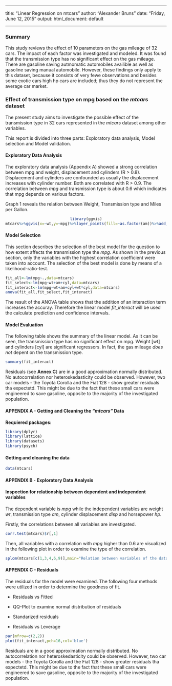 
---

title: "Linear Regression on mtcars"
author: "Alexander Bruns"
date: "Friday, June 12, 2015"
output:
  html_document: default

---

### Summary

This study reviews the effect of 10 parameters on the gas mileage of 32 cars. The impact of each factor was investigated and modeled. 
It was found that the transmission type has no significant effect on the gas mileage. There are gasoline saving autmomatic automobiles availible as well as gasoline saving manual automobile.
However, these findings only apply to this dataset, because it consists of very fewe observations and besides some exotic cars high hp cars are included; thus they do not represent the average car market.


### Effect of transmission type on mpg based on the *mtcars* dataset

The present study aims to investigate the possible effect of the transmission type in 32 cars represented in the *mtcars* dataset among other variables.

This report is divided into three parts: Exploratory data analysis, Model selection and Model validation.

#### Exploratory Data Analysis

The exploratory data analysis (Appendix A) showed a strong correlation between mpg and weight, displacement and cylinders (R > 0.8). Displacement and cylinders are confounded as usually the displacement increases with cylinder number. Both are correlated with R > 0.9. The correlation between *mpg* and transmission type is about 0.6 which indicates that mpg depends on various factors.

Graph 1 reveals the relation between Weight, Transmission type and Miles per Gallon.  
<center>
```r
library(ggvis)
mtcars%>%ggvis(x=~wt,y=~mpg)%>%layer_points(fill=~as.factor(am))%>%add_axis("x",title="Weight [wt]")%>%add_axis("y",title="Miles per Gallon [mpg]")%>%set_options(width = 300, height = 300, keep_aspect = TRUE)
```
</center>
#### Model Selection
This section describes the selection of the best model for the question to how extent affects the transmission type the *mpg*. As shown in the previous section, only the variables with the highest correlation coefficient were taken into account. The selection of the best model is done by means of a likelihood-ratio-test.

```r
fit_all<-lm(mpg~.,data=mtcars)
fit_select<-lm(mpg~wt+am+cyl,data=mtcars)
fit_interact<-lm(mpg~wt+am+cyl+wt*cyl,data=mtcars)
anova(fit_all,fit_select,fit_interact)
```
The result of the ANOVA table shows that the addition of an interaction term increases the accuray. Therefore the linear model *fit_interact* will be used the calculate prediction and confidence intervals.

#### Model Evaluation
The following table shows the summary of the linear model. As it can be seen, the transmission type has no significant effect on mpg. Weight [wt] and cylinders [cyl] are significant regressors. 
In fact, the gas mileage _does not_ depent on the transmission type.
```r
summary(fit_interact)
```

Residuals (see __Annex C__) are in a good approximation normally distributed. No autocorrelation nor heteroskedasticity could be observed.
However, two car models - the Toyota Corolla and the Fiat 128 - show greater residuals tha expectetd. This might be due to the fact that these small cars were engineered to save gasoline, opposite to the majority of the investigated population.


\newpage 

#### APPENDIX A - Getting and Cleaning the *"mtcars"* Data

__Requiered packages:__
```r
library(dplyr)
library(lattice)
library(datasets)
library(psych)
```

#### Getting and cleaning the data

```r
data(mtcars)
```

\newpage 

#### APPENDIX B - Exploratory Data Analysis

#### Inspection for relationship between dependent and independent variables

The dependent variable is *mpg* while the independent variables are weight *wt*, transmission type *am*, cylinder displacement *disp* and horsepower *hp*. 

Firstly, the correlations between all variables are investigated.
```r
corr.test(mtcars)$r[,1]
```

Then, all variables with a correlation with *mpg* higher than 0.6 are visualized in the following plot in order to examine the type of the correlation.
```r
splom(mtcars[c(1,3,4,6,9)],main="Relation between variables of the dataset")
```

\newpage

#### APPENDIX C - Residuals

The residuals for the model were examined. The following four methods were utilized in order to determine the goodness of fit.

* Residuals vs Fitted

* QQ-Plot to examine normal distribution of residuals

* Standarized residuals

* Residuals vs Leverage

```r
par(mfrow=c(2,2))
plot(fit_interact,pch=16,col='blue')
```

Residuals are in a good approximation normally distributed. No autocorrelation nor heteroskedasticity could be observed.
However, two car models - the Toyota Corolla and the Fiat 128 - show greater residuals tha expectetd. This might be due to the fact that these small cars were engineered to save gasoline, opposite to the majority of the investigated population.
